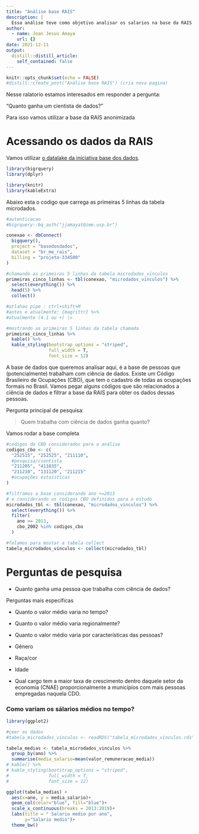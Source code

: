 ```yaml
---
title: "Análise base RAIS"
description: |
  Essa análise teve como objetivo analisar os salarios na base da RAIS.
author:
  - name: Joan Jesus Amaya
    url: {}
date: 2021-12-11
output:
  distill::distill_article:
    self_contained: false
---
```


```r
knitr::opts_chunk$set(echo = FALSE)
#distill::create_post("Análise base RAIS") (cria nova pagina)
```

Nesse ralatorio estamos interesados em responder a pergunta:

"Quanto ganha um cientista de dados?"

Para isso vamos utilizar a base da RAIS anonimizada

# Acessando os dados da RAIS

Vamos utilizar [o datalake da iniciativa base dos dados](https://basedosdados.org). 

```r
library(bigrquery)
library(dplyr)

library(knitr)
library(kableExtra)
```

Abaixo esta o codigo que carrega as primeiras 5 linhas da tabela microdados.

```r
#autenticacao
#bigrquery::bq_auth("jjamayat@ime.usp.br")

conexao <- dbConnect(
  bigquery(),
  project = "basedosdados",
  dataset = "br_me_rais",
  billing = "projeto-334500"
)

#chamando as primeiras 5 linhas da tabela microdados_vinculos
primeiras_cinco_linhas <- tbl(conexao, "microdados_vinculos") %>% 
  select(everything()) %>% 
  head(5) %>% 
  collect()

#atlahao pipe : ctrl+shift+M
#antes e atualmente: {magrittr} %>% 
#atualmente (4.1 ou +) |>

#mostrando as primeiras 5 linhas da tabela chamada
primeiras_cinco_linhas %>% 
  kable() %>%
  kable_styling(bootstrap_options = "striped", 
                full_width = T, 
                font_size = 12)
```

A base de dados que queremos analisar aqui, é a base de pessoas que (potencialmente) trabalham com ciência de dados. Existe um Código Brasileiro de Ocupações (CBO), que tem o cadastro de todas as ocupações formais no Brasil. Vamos pegar alguns códigos que são relacionados a ciência de dados e filtrar a base da RAIS para obter os dados dessas pessoas.

Pergunta principal de pesquisa:

> Quem trabalha com ciência de dados ganha quanto?

Vamos rodar a base completa

```r
#codigos do CBO considerados para o análise
codigos_cbo <- c(
  "252515", "252525", "211110",
  #pesquisa/cientista
  "211205", "411035",
  "211210", "131120", "211215"
  #ocupações estaísticas
)
```

```r
#filtramos a base considerando ano >=2013
# e considerando os codigos CBO definidos para o estudo
microdados_tbl <- tbl(conexao, "microdados_vinculos") %>% 
  select(everything()) %>% 
  filter(
    ano >= 2013, 
    cbo_2002 %in% codigos_cbo
  )

#falamos para mostar a tabela collect
tabela_microdados_vinculos <- collect(microdados_tbl)
```
# Perguntas de pesquisa

-   Quanto ganha uma pessoa que trabalha com ciência de dados?
  
  Perguntas mais especificas

-   Quanto o valor médio varia no tempo?
  
  -   Quanto o valor médio varia regionalmente?
  
  -   Quanto o valor médio varia por características das pessoas?
  
  -   Gênero
-   Raça/cor
-   Idade

-   Qual cargo tem a maior taxa de crescimento dentro daquele setor da economia (CNAE) proporcionalmente a municípios com mais pessoas empregadas naquela CDO.

### Como variam os sálarios médios no tempo?

```r
library(ggplot2)

#çeer os dados
#tabela_microdados_vinculos <- readRDS("tabela_microdados_vinculos.rds")

tabela_medias <- tabela_microdados_vinculos %>% 
  group_by(ano) %>% 
  summarise(media_salario=mean(valor_remuneracao_media))
# kable() %>%
# kable_styling(bootstrap_options = "striped", 
#               full_width = T, 
#               font_size = 12)

ggplot(tabela_medias) +
  aes(x=ano, y = media_salario)+
  geom_col(color="blue", fill="blue")+
  scale_x_continuous(breaks = 2013:2019)+
  labs(title = " Salario medio por ano",
       y="Salario medio")+
  theme_bw()

```


